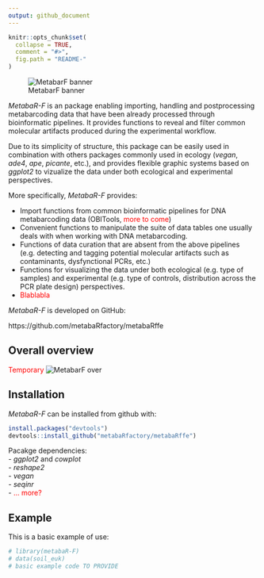 ```yaml
---
output: github_document
---
```


<!-- README.md is generated from README.Rmd. Please edit that file -->

```r
knitr::opts_chunk$set(
  collapse = TRUE,
  comment = "#>",
  fig.path = "README-"
)
```

![MetabarF banner](metabaRF.png)

*MetabaR-F* is an \R package enabling importing, handling and postprocessing metabarcoding data that have been already processed through bioinformatic pipelines. It provides functions to reveal and filter common molecular artifacts produced during the experimental workflow. 

Due to its simplicity of structure, this package can be easily used in combination with others \R packages commonly used in ecology (*vegan*, *ade4*, *ape*, *picante*, etc.), and provides flexible graphic systems based on *ggplot2* to vizualize the data under both ecological and experimental perspectives.

More specifically, *MetabaR-F* provides:

-   Import functions from common bioinformatic pipelines for DNA metabarcoding data (OBITools, <span style="color:red">more to come</span>)
-   Convenient functions to manipulate the suite of data tables one usually deals with when working with DNA metabarcoding.
-   Functions of data curation that are absent from the above pipelines (e.g. detecting and tagging potential molecular artifacts such as contaminants, dysfynctional PCRs, etc.)    
-   Functions for visualizing the data under both ecological (e.g. type of samples) and experimental (e.g. type of controls, distribution across the PCR plate design) perspectives.
-   <span style="color:red">Blablabla</span>

*MetabaR-F* is developed on GitHub:

https://github.com/metabaRfactory/metabaRffe

## Overall overview

<span style="color:red">Temporary</span>
![MetabarF over](metabaRF_overview.png)

## Installation

*MetabaR-F* can be installed from github with:

```r
install.packages("devtools")
devtools::install_github("metabaRfactory/metabaRffe")
```

Pacakge dependencies:   
- *ggplot2* and *cowplot*   
- *reshape2*   
- *vegan*   
- *seqinr*       
- <span style="color:red">... more?</span>

## Example

This is a basic example of use:

```r
# library(metabaR-F)
# data(soil_euk)
# basic example code TO PROVIDE
```
